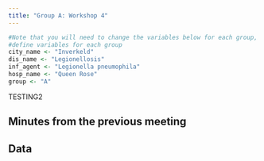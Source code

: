 ```yaml
---
title: "Group A: Workshop 4"
---
```


```r
#Note that you will need to change the variables below for each group, and also 
#define variables for each group
city_name <- "Inverkeld"
dis_name <- "Legionellosis"
inf_agent <- "Legionella pneumophila"
hosp_name <- "Queen Rose"
group <- "A"

```

TESTING2

::: panel-tabset
## Minutes from the previous meeting

## Data


:::